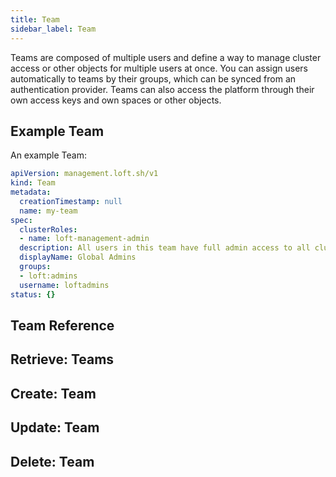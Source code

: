 ```yaml
---
title: Team
sidebar_label: Team
---
```


Teams are composed of multiple users and define a way to manage cluster access or other objects for multiple users at once. You can assign users automatically to teams by their groups, which can be synced from an authentication provider. Teams can also access the platform through their own access keys and own spaces or other objects.

## Example Team

An example Team:
```yaml
apiVersion: management.loft.sh/v1
kind: Team
metadata:
  creationTimestamp: null
  name: my-team
spec:
  clusterRoles:
  - name: loft-management-admin
  description: All users in this team have full admin access to all clusters
  displayName: Global Admins
  groups:
  - loft:admins
  username: loftadmins
status: {}

```

## Team Reference

<Reference />

## Retrieve: Teams

<Retrieve />

## Create: Team

<Create />

## Update: Team

<Update />

## Delete: Team

<Delete />



